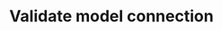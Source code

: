 ---
title: "Validate model connection"
description: "Validate model connection"
openapi: post /api/v1/admin/models/validate-connection
deprecated: false
version: "1.0"
---